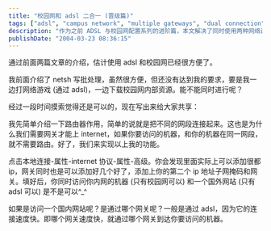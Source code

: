 ```yaml
---
title: "校园网和 adsl 二合一 (晋级篇)"
tags: ["adsl", "campus network", "multiple gateways", "dual connection", "networking", "routing", "ip configuration", "internet protocol", "tcp/ip advanced", "tech tutorial"]
description: "作为之前 ADSL 与校园网配置系列的进阶篇，本文解决了同时使用两种网络连接的需求。作者介绍了如何通过 Windows 的高级 TCP/IP 设置实现同时添加多个 IP 地址、子网掩码和网关，从而达到既可以通过 ADSL 玩网络游戏，又能通过校园网下载内部资源的目的。文章还简要解释了路由器的工作原理，以及系统如何根据连接速度选择网关的过程。"
publishDate: "2004-03-23 08:36:15"
---
```


通过前面两篇文章的介绍，估计使用 adsl 和校园网已经很方便了。

我前面介绍了 netsh 写批处理，虽然很方便，但还没有达到我的要求，要是我一边打网络游戏 (通过 adsl)，一边下载校园网内部资源。能不能同时进行呢？

经过一段时间摸索觉得还是可以的，现在写出来给大家共享：

我先简单介绍一下路由器作用，简单的说就是把不同的网段连接起来。这也是为什么我们需要网关才能上 internet，如果你要访问的机器，和你的机器在同一网段，就不需要路由。好了，我们来实现以上我的功能。

点击本地连接-属性-internet 协议-属性-高级。你会发现里面实际上可以添加很都 ip，网关同时也是可以添加好几个好了，添加上你的第二个 ip 地址子网掩码和网关。填好后，你同时访问你内网的机器 (只有校园网可以) 和一个国外网站 (只有 adsl 可以) 是不是可以^\_^

如果是访问一个国内网站呢？是通过哪个网关呢？一般是通过 adsl，因为它的连接速度快。即哪个网关速度快，就通过哪个网关到达你要访问的机器。
